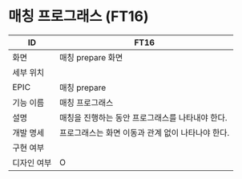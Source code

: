 # 매칭 프로그래스 (FT16)

| ID | FT16 |
| --- | --- |
| 화면 | 매칭 prepare 화면 |
| 세부 위치 |  |
| EPIC | 매칭 prepare |
| 기능 이름 | 매칭 프로그래스 |
| 설명 | 매칭을 진행하는 동안 프로그래스를 나타내야 한다. |
| 개발 명세 | 프로그래스는 화면 이동과 관계 없이 나타나야 한다. |
| 구현 여부 |  |
| 디자인 여부 | O |